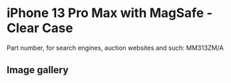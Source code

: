 # iPhone 13 Pro Max  with MagSafe - Clear Case

Part number, for search engines, auction websites and such: MM313ZM/A

## Image gallery

<div style={{ width: "768px" }}>
  <GalleryComponent
    images={[
      {
        original: "/everysource/MM313",
        thumbnail: "/everypreview/MM313",
      },
      {
        original: "/everysource/MM313_AV1",
        thumbnail: "/everypreview/MM313_AV1",
      },
      {
        original: "/everysource/MM313_AV2",
        thumbnail: "/everypreview/MM313_AV2",
      },
      {
        original: "/everysource/MM313_AV3",
        thumbnail: "/everypreview/MM313_AV3",
      },
      {
        original: "/everysource/MM313_AV4",
        thumbnail: "/everypreview/MM313_AV4",
      }
    ]}
  />
</div>